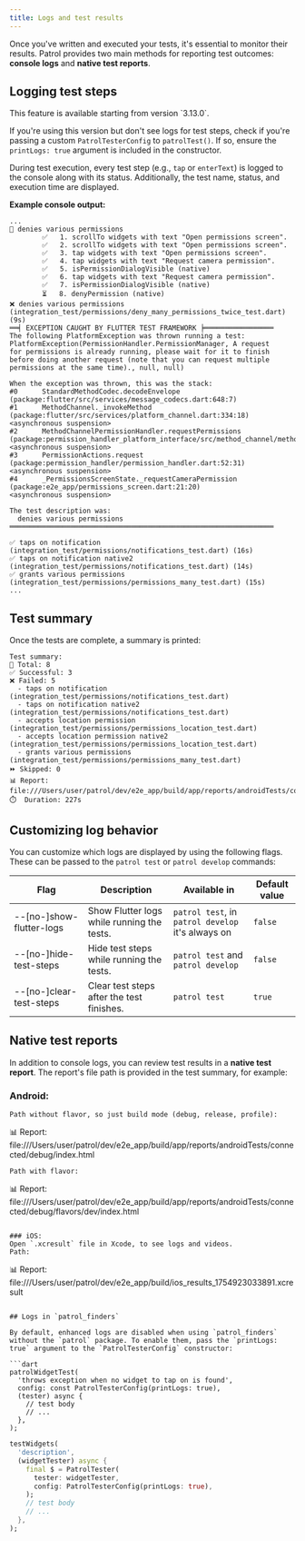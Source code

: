 ```yaml
---
title: Logs and test results
---
```


Once you've written and executed your tests, it's essential to monitor their results. Patrol provides two main methods for reporting test outcomes: **console logs** and **native test reports**.

## Logging test steps

<Warning>
This feature is available starting from version `3.13.0`.

If you're using this version but don't see logs for test steps, check if you're passing a custom `PatrolTesterConfig` to `patrolTest()`. If so, ensure the `printLogs: true` argument is included in the constructor.
</Warning>

During test execution, every test step (e.g., `tap` or `enterText`) is logged to the console along with its status. Additionally, the test name, status, and execution time are displayed.

**Example console output:**

```
...
🧪 denies various permissions
        ✅   1. scrollTo widgets with text "Open permissions screen".
        ✅   2. scrollTo widgets with text "Open permissions screen".
        ✅   3. tap widgets with text "Open permissions screen".
        ✅   4. tap widgets with text "Request camera permission".
        ✅   5. isPermissionDialogVisible (native)
        ✅   6. tap widgets with text "Request camera permission".
        ✅   7. isPermissionDialogVisible (native)
        ⏳   8. denyPermission (native)
❌ denies various permissions (integration_test/permissions/deny_many_permissions_twice_test.dart) (9s)
══╡ EXCEPTION CAUGHT BY FLUTTER TEST FRAMEWORK ╞═════════════════
The following PlatformException was thrown running a test:
PlatformException(PermissionHandler.PermissionManager, A request
for permissions is already running, please wait for it to finish
before doing another request (note that you can request multiple
permissions at the same time)., null, null)

When the exception was thrown, this was the stack:
#0      StandardMethodCodec.decodeEnvelope (package:flutter/src/services/message_codecs.dart:648:7)
#1      MethodChannel._invokeMethod (package:flutter/src/services/platform_channel.dart:334:18)
<asynchronous suspension>
#2      MethodChannelPermissionHandler.requestPermissions (package:permission_handler_platform_interface/src/method_channel/method_channel_permission_handler.dart:79:9)
<asynchronous suspension>
#3      PermissionActions.request (package:permission_handler/permission_handler.dart:52:31)
<asynchronous suspension>
#4      _PermissionsScreenState._requestCameraPermission (package:e2e_app/permissions_screen.dart:21:20)
<asynchronous suspension>

The test description was:
  denies various permissions
═════════════════════════════════════════════════════════════════

✅ taps on notification (integration_test/permissions/notifications_test.dart) (16s)
✅ taps on notification native2 (integration_test/permissions/notifications_test.dart) (14s)
✅ grants various permissions (integration_test/permissions/permissions_many_test.dart) (15s)
...
```

## Test summary

Once the tests are complete, a summary is printed:


```
Test summary:
📝 Total: 8
✅ Successful: 3
❌ Failed: 5
  - taps on notification (integration_test/permissions/notifications_test.dart)
  - taps on notification native2 (integration_test/permissions/notifications_test.dart)
  - accepts location permission (integration_test/permissions/permissions_location_test.dart)
  - accepts location permission native2 (integration_test/permissions/permissions_location_test.dart)
  - grants various permissions (integration_test/permissions/permissions_many_test.dart)
⏩ Skipped: 0
📊 Report: file:///Users/user/patrol/dev/e2e_app/build/app/reports/androidTests/connected/index.html
⏱️  Duration: 227s
```

## Customizing log behavior

You can customize which logs are displayed by using the following flags. These can be passed to the `patrol test` or `patrol develop` commands:

| Flag                      | Description                                | Available in                                       | Default value |
| ------------------------- | ------------------------------------------ | -------------------------------------------------- | ------------- |
| --[no-]show-flutter-logs  | Show Flutter logs while running the tests. | `patrol test`, in `patrol develop` it's always on  | `false`       |
| --[no-]hide-test-steps    | Hide test steps while running the tests.   | `patrol test` and `patrol develop`                 | `false`       |
| --[no-]clear-test-steps   | Clear test steps after the test finishes.  | `patrol test`                                      | `true`        |

## Native test reports

In addition to console logs, you can review test results in a **native test report**. The report's file path is provided in the test summary, for example:

### Android:
```
Path without flavor, so just build mode (debug, release, profile):
```
📊 Report: file:///Users/user/patrol/dev/e2e_app/build/app/reports/androidTests/connected/debug/index.html
```
Path with flavor:
```
📊 Report: file:///Users/user/patrol/dev/e2e_app/build/app/reports/androidTests/connected/debug/flavors/dev/index.html
```

### iOS:
Open `.xcresult` file in Xcode, to see logs and videos.
Path:
```
📊 Report: file:///Users/user/patrol/dev/e2e_app/build/ios_results_1754923033891.xcresult
```

## Logs in `patrol_finders`

By default, enhanced logs are disabled when using `patrol_finders` without the `patrol` package. To enable them, pass the `printLogs: true` argument to the `PatrolTesterConfig` constructor:

```dart
patrolWidgetTest(
  'throws exception when no widget to tap on is found',
  config: const PatrolTesterConfig(printLogs: true),
  (tester) async {
    // test body
    // ...
  },
);
```
```dart
testWidgets(
  'description',
  (widgetTester) async {
    final $ = PatrolTester(
      tester: widgetTester,
      config: PatrolTesterConfig(printLogs: true),
    );
    // test body
    // ...
  },
);
```
